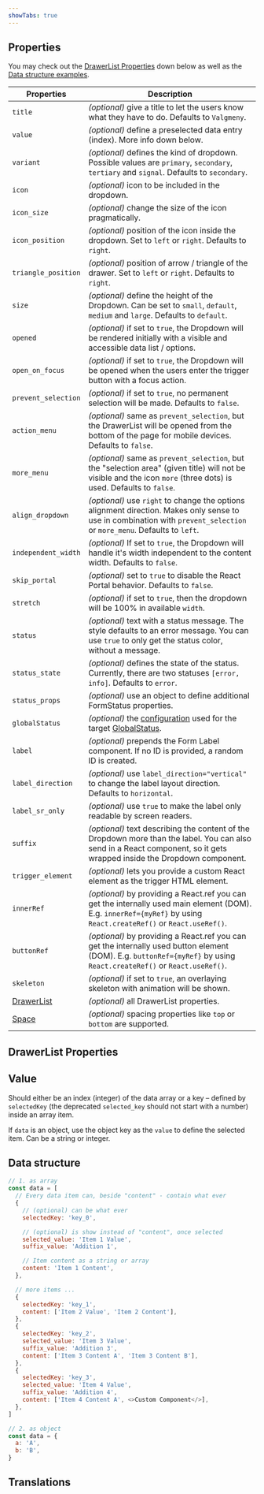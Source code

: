 ```yaml
---
showTabs: true
---
```



## Properties

You may check out the [DrawerList Properties](#drawerlist-properties) down below as well as the [Data structure examples](#data-structure).

| Properties                                                       | Description                                                                                                                                                             |
| ---------------------------------------------------------------- | ----------------------------------------------------------------------------------------------------------------------------------------------------------------------- |
| `title`                                                          | _(optional)_ give a title to let the users know what they have to do. Defaults to `Valgmeny`.                                                                           |
| `value`                                                          | _(optional)_ define a preselected data entry (index). More info down below.                                                                                             |
| `variant`                                                        | _(optional)_ defines the kind of dropdown. Possible values are `primary`, `secondary`, `tertiary` and `signal`. Defaults to `secondary`.                                |
| `icon`                                                           | _(optional)_ icon to be included in the dropdown.                                                                                                                       |
| `icon_size`                                                      | _(optional)_ change the size of the icon pragmatically.                                                                                                                 |
| `icon_position`                                                  | _(optional)_ position of the icon inside the dropdown. Set to `left` or `right`. Defaults to `right`.                                                                   |
| `triangle_position`                                              | _(optional)_ position of arrow / triangle of the drawer. Set to `left` or `right`. Defaults to `right`.                                                                 |
| `size`                                                           | _(optional)_ define the height of the Dropdown. Can be set to `small`, `default`, `medium` and `large`. Defaults to `default`.                                          |
| `opened`                                                         | _(optional)_ if set to `true`, the Dropdown will be rendered initially with a visible and accessible data list / options.                                               |
| `open_on_focus`                                                  | _(optional)_ if set to `true`, the Dropdown will be opened when the users enter the trigger button with a focus action.                                                 |
| `prevent_selection`                                              | _(optional)_ if set to `true`, no permanent selection will be made. Defaults to `false`.                                                                                |
| `action_menu`                                                    | _(optional)_ same as `prevent_selection`, but the DrawerList will be opened from the bottom of the page for mobile devices. Defaults to `false`.                        |
| `more_menu`                                                      | _(optional)_ same as `prevent_selection`, but the "selection area" (given title) will not be visible and the icon `more` (three dots) is used. Defaults to `false`.     |
| `align_dropdown`                                                 | _(optional)_ use `right` to change the options alignment direction. Makes only sense to use in combination with `prevent_selection` or `more_menu`. Defaults to `left`. |
| `independent_width`                                              | _(optional)_ If set to `true`, the Dropdown will handle it's width independent to the content width. Defaults to `false`.                                               |
| `skip_portal`                                                    | _(optional)_ set to `true` to disable the React Portal behavior. Defaults to `false`.                                                                                   |
| `stretch`                                                        | _(optional)_ if set to `true`, then the dropdown will be 100% in available `width`.                                                                                     |
| `status`                                                         | _(optional)_ text with a status message. The style defaults to an error message. You can use `true` to only get the status color, without a message.                    |
| `status_state`                                                   | _(optional)_ defines the state of the status. Currently, there are two statuses `[error, info]`. Defaults to `error`.                                                   |
| `status_props`                                                   | _(optional)_ use an object to define additional FormStatus properties.                                                                                                  |
| `globalStatus`                                                   | _(optional)_ the [configuration](/uilib/components/global-status/properties/#configuration-object) used for the target [GlobalStatus](/uilib/components/global-status). |
| `label`                                                          | _(optional)_ prepends the Form Label component. If no ID is provided, a random ID is created.                                                                           |
| `label_direction`                                                | _(optional)_ use `label_direction="vertical"` to change the label layout direction. Defaults to `horizontal`.                                                           |
| `label_sr_only`                                                  | _(optional)_ use `true` to make the label only readable by screen readers.                                                                                              |
| `suffix`                                                         | _(optional)_ text describing the content of the Dropdown more than the label. You can also send in a React component, so it gets wrapped inside the Dropdown component. |
| `trigger_element`                                                | _(optional)_ lets you provide a custom React element as the trigger HTML element.                                                                                       |
| `innerRef`                                                       | _(optional)_ by providing a React.ref you can get the internally used main element (DOM). E.g. `innerRef={myRef}` by using `React.createRef()` or `React.useRef()`.     |
| `buttonRef`                                                      | _(optional)_ by providing a React.ref you can get the internally used button element (DOM). E.g. `buttonRef={myRef}` by using `React.createRef()` or `React.useRef()`.  |
| `skeleton`                                                       | _(optional)_ if set to `true`, an overlaying skeleton with animation will be shown.                                                                                     |
| [DrawerList](/uilib/components/fragments/drawer-list/properties) | _(optional)_ all DrawerList properties.                                                                                                                                 |
| [Space](/uilib/layout/space/properties)                          | _(optional)_ spacing properties like `top` or `bottom` are supported.                                                                                                   |

## DrawerList Properties

<PropertiesTable props={DrawerListProperties} />

## Value

Should either be an index (integer) of the data array or a key – defined by `selectedKey` (the deprecated `selected_key` should not start with a number) inside an array item.

If `data` is an object, use the object key as the `value` to define the selected item. Can be a string or integer.

## Data structure

```js
// 1. as array
const data = [
  // Every data item can, beside "content" - contain what ever
  {
    // (optional) can be what ever
    selectedKey: 'key_0',

    // (optional) is show instead of "content", once selected
    selected_value: 'Item 1 Value',
    suffix_value: 'Addition 1',

    // Item content as a string or array
    content: 'Item 1 Content',
  },

  // more items ...
  {
    selectedKey: 'key_1',
    content: ['Item 2 Value', 'Item 2 Content'],
  },
  {
    selectedKey: 'key_2',
    selected_value: 'Item 3 Value',
    suffix_value: 'Addition 3',
    content: ['Item 3 Content A', 'Item 3 Content B'],
  },
  {
    selectedKey: 'key_3',
    selected_value: 'Item 4 Value',
    suffix_value: 'Addition 4',
    content: ['Item 4 Content A', <>Custom Component</>],
  },
]

// 2. as object
const data = {
  a: 'A',
  b: 'B',
}
```

## Translations

<TranslationsTable localeKey="Dropdown" />
